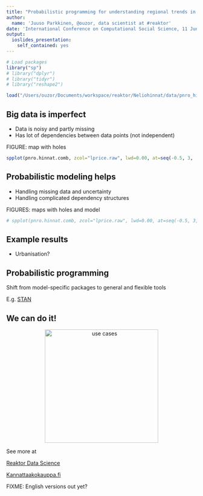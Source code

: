 ```yaml
---
title: "Probabilistic programming for understanding regional trends in apartment prices"
author:
  name: 'Juuso Parkkinen, @ouzor, data scientist at #reaktor'
date: 'International Conference on Computational Social Science, 11 Jun 2015, #iccss'
output:
  ioslides_presentation:
    self_contained: yes
---
```


```r
# Load packages
library("sp")
# library("dplyr")
# library("tidyr")
# library("reshape2")

load("/Users/ouzor/Documents/workspace/reaktor/Neliohinnat/data/pnro_hinnat_sp_raw-and-model.RData")

```


## Big data is imperfect

* Data is noisy and partly missing
* Has lot of dependencies between data points (not independent)

FIGURE: map with holes

```r
spplot(pnro.hinnat.comb, zcol="lprice.raw", lwd=0.00, at=seq(-0.5, 3, .1), col="transparent", main="Keskihinta raakana (log)")
```


## Probabilistic modeling helps

* Handling missing data and uncertainty
* Handling complicated dependency structures

FIGURES: maps with holes and model

```r

# spplot(pnro.hinnat.comb, zcol="lprice.raw", lwd=0.00, at=seq(-0.5, 3, .1), col="transparent", main="Keskihinta raakana (log)")

```


## Example results

* Urbanisation?

## Probabilistic programming

Shift from model-specific packages to general and flexible tools

E.g. [STAN](http://mc-stan.org/index.html)

## We can do it!

<center>
<img src="reaktor_venndiagram.png" alt="use cases" style="width: 300px;"/>
</center>

See more at

[Reaktor Data Science](http://reaktor.com/datascience)

[Kannattaakokauppa.fi](http://kannattaakokauppa.fi/)

FIXME: English versions out yet?

